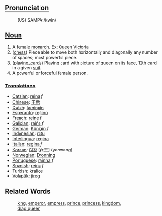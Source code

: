 ==[[Pronunciation]]==
:(US) SAMPA:/kwin/

==[[Noun]]==

# A female [[monarch]]. Ex: [http://www.wikipedia.org/wiki/Queen_Victoria Queen Victoria]
# ([[chess]]) Piece able to move both horizontally and diagonally any number of spaces; most powerful piece.
# ([[playing_cards]]) Playing card with picture of queen on its face, 12th card in a given [[suit]].
# A powerful or forceful female person.

===[[Translation]]s===
*[[Catalan]]: [[reina]] ''f''
*[[Chinese]]: [[王后]]
*[[Dutch]]: [[koningin]]
*[[Esperanto]]: [[reĝino]]
*[[French]]: [[reine]] ''f''
*[[Galician]]: [[raíña]] ''f''
*[[German]]: [[Königin]] ''f''
*[[Indonesian]]: [[ratu]]
*[[Interlingua]]: [[regina]]
*[[Italian]]: [[regina]] ''f''
*[[Korean]]: [[여왕]] [女王] (yeowang)
*[[Norwegian]]: [[Dronning]]
*[[Portuguese]]: [[rainha]] ''f''
*[[Spanish]]: [[reina]] ''f''
*[[Turkish]]: [[kraliçe]]
*[[Volapük]]: [[jireg]]

==Related Words==
:[[king]], [[emperor]], [[empress]], [[prince]], [[princess]], [[kingdom]],
:[[drag queen]]